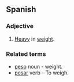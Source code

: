 ==Spanish==
===Adjective===

# [[Heavy]] in [[weight]].

===Related terms===
*[[peso]] noun - weight.
*[[pesar]] verb - To weigh.